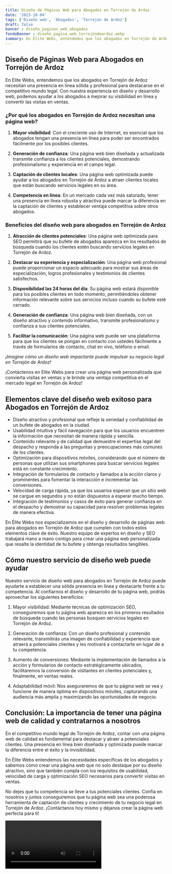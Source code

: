 ```yaml
---
title: Diseño de Páginas Web para Abogados en Torrejón de Ardoz
date: '2023-10-04'
tags: ['Diseño web', 'Abogados', 'Torrejón de Ardoz']
draft: false
banner : diseño_paginas_web_abogados
fondoBanner : diseño_pagina_web_torrejóndeardoz.webp
summary: En Elite Webs, entendemos que los abogados en Torrejón de Ardoz necesitan una presencia en línea sólida y profesional para destacarse en el competitivo mundo legal. Con nuestra experiencia en diseño y desarrollo web, podemos ayudar a los abogados a mejorar su visibilidad en línea y convertir las visitas en ventas.
---
```


## **Diseño de Páginas Web para Abogados en Torrejón de Ardoz**

En Elite Webs, entendemos que los abogados en Torrejón de Ardoz necesitan una presencia en línea sólida y profesional para destacarse en el competitivo mundo legal. Con nuestra experiencia en diseño y desarrollo web, podemos ayudar a los abogados a mejorar su visibilidad en línea y convertir las visitas en ventas.

### ¿Por qué los abogados en Torrejón de Ardoz necesitan una página web?

1. **Mayor visibilidad**: Con el creciente uso de Internet, es esencial que los abogados tengan una presencia en línea para poder ser encontrados fácilmente por los posibles clientes.

2. **Generación de confianza**: Una página web bien diseñada y actualizada transmite confianza a los clientes potenciales, demostrando profesionalismo y experiencia en el campo legal.

3. **Captación de clientes locales**: Una página web optimizada puede ayudar a los abogados en Torrejón de Ardoz a atraer clientes locales que están buscando servicios legales en su área.

4. **Competencia en línea**: En un mercado cada vez más saturado, tener una presencia en línea robusta y atractiva puede marcar la diferencia en la captación de clientes y establecer ventaja competitiva sobre otros abogados.

### Beneficios del diseño web para abogados en Torrejón de Ardoz

1. **Atracción de clientes potenciales**: Una página web optimizada para SEO permitirá que su bufete de abogados aparezca en los resultados de búsqueda cuando los clientes estén buscando servicios legales en Torrejón de Ardoz.

2. **Destacar su experiencia y especialización**: Una página web profesional puede proporcionar un espacio adecuado para mostrar sus áreas de especialización, logros profesionales y testimonios de clientes satisfechos.

3. **Disponibilidad las 24 horas del día**: Su página web estará disponible para los posibles clientes en todo momento, permitiéndoles obtener información relevante sobre sus servicios incluso cuando su bufete esté cerrado.

4. **Generación de confianza**: Una página web bien diseñada, con un diseño atractivo y contenido informativo, transmite profesionalismo y confianza a sus clientes potenciales.

5. **Facilitar la comunicación**: Una página web puede ser una plataforma para que los clientes se pongan en contacto con ustedes fácilmente a través de formularios de contacto, chat en vivo, teléfono o email.

*¡Imagine cómo un diseño web impactante puede impulsar su negocio legal en Torrejón de Ardoz!*

¡Contáctenos en Elite Webs para crear una página web personalizada que convierta visitas en ventas y le brinde una ventaja competitiva en el mercado legal en Torrejón de Ardoz!

<GifSeo />

<Cta />

## Elementos clave del diseño web exitoso para Abogados en Torrejón de Ardoz

- Diseño atractivo y profesional que refleje la seriedad y confiabilidad de un bufete de abogados en la ciudad.
- Usabilidad intuitiva y fácil navegación para que los usuarios encuentren la información que necesitan de manera rápida y sencilla.
- Contenido relevante y de calidad que demuestre el expertise legal del despacho y responda a las preguntas y preocupaciones más comunes de los clientes.
- Optimización para dispositivos móviles, considerando que el número de personas que utilizan sus smartphones para buscar servicios legales está en constante crecimiento.
- Integración de formularios de contacto y llamados a la acción claros y prominentes para fomentar la interacción e incrementar las conversiones.
- Velocidad de carga rápida, ya que los usuarios esperan que un sitio web se cargue en segundos y no están dispuestos a esperar mucho tiempo.
- Integración de testimonios y casos de éxito para generar confianza en el despacho y demostrar su capacidad para resolver problemas legales de manera efectiva.

En Élite Webs nos especializamos en el diseño y desarrollo de páginas web para abogados en Torrejón de Ardoz que cumplen con todos estos elementos clave de éxito. Nuestro equipo de expertos en diseño y SEO trabajará mano a mano contigo para crear una página web personalizada que resalte la identidad de tu bufete y obtenga resultados tangibles.

## Cómo nuestro servicio de diseño web puede ayudar

Nuestro servicio de diseño web para abogados en Torrejón de Ardoz puede ayudarte a establecer una sólida presencia en línea y destacarte frente a tu competencia. Al confiarnos el diseño y desarrollo de tu página web, podrás aprovechar los siguientes beneficios:

1. Mayor visibilidad: Mediante técnicas de optimización SEO, conseguiremos que tu página web aparezca en los primeros resultados de búsqueda cuando las personas busquen servicios legales en Torrejón de Ardoz.

2. Generación de confianza: Con un diseño profesional y contenido relevante, transmitirás una imagen de confiabilidad y experiencia que atraerá a potenciales clientes y les motivará a contactarte en lugar de a tu competencia.

3. Aumento de conversiones: Mediante la implementación de llamados a la acción y formularios de contacto estratégicamente ubicados, facilitaremos la conversión de visitantes en clientes potenciales y, finalmente, en ventas reales.

4. Adaptabilidad móvil: Nos aseguraremos de que tu página web se vea y funcione de manera óptima en dispositivos móviles, capturando una audiencia más amplia y maximizando las oportunidades de negocio.

## Conclusión: La importancia de tener una página web de calidad y contratarnos a nosotros

En el competitivo mundo legal de Torrejón de Ardoz, contar con una página web de calidad es fundamental para destacar y atraer a potenciales clientes. Una presencia en línea bien diseñada y optimizada puede marcar la diferencia entre el éxito y la invisibilidad.

En Élite Webs entendemos las necesidades específicas de los abogados y sabemos cómo crear una página web que no solo destaque por su diseño atractivo, sino que también cumpla con los requisitos de usabilidad, velocidad de carga y optimización SEO necesarios para convertir visitas en ventas.

No dejes que tu competencia se lleve a tus potenciales clientes. Confía en nosotros y juntos conseguiremos que tu página web sea una poderosa herramienta de captación de clientes y crecimiento de tu negocio legal en Torrejón de Ardoz. ¡Contáctanos hoy mismo y déjanos crear la página web perfecta para ti!

<Video />

<CtaBot job='Abogados' city='Torrejón de Ardoz'/>

<Gmaps query='Torrejón de Ardoz+españa+maps' />